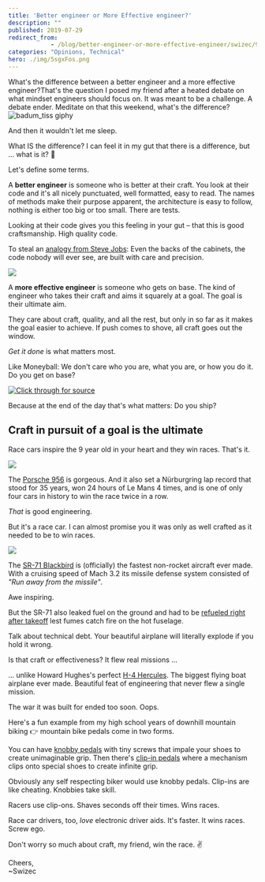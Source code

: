 ```yaml
---
title: 'Better engineer or More Effective engineer?'
description: ""
published: 2019-07-29
redirect_from: 
            - /blog/better-engineer-or-more-effective-engineer/swizec/9169
categories: "Opinions, Technical"
hero: ./img/5sgxFos.png
---
```


What's the difference between a better engineer and a more effective engineer?That's the question I posed my friend after a heated debate on what mindset engineers should focus on. It was meant to be a challenge. A debate ender. Meditate on that this weekend, what's the difference?![badum_tiss giphy](./img/media-3o7bu0DiYRxehc7dTi-giphy.gif)

And then it wouldn't let me sleep.

What IS the difference? I can feel it in my gut that there is a difference, but ... what is it? 🤨

Let's define some terms.

A **better engineer** is someone who is better at their craft. You look at their code and it's all nicely punctuated, well formatted, easy to read. The names of methods make their purpose apparent, the architecture is easy to follow, nothing is either too big or too small. There are tests.

Looking at their code gives you this feeling in your gut – that this is good craftsmanship. High quality code.

To steal an [analogy from Steve Jobs](https://www.goodreads.com/quotes/445621-when-you-re-a-carpenter-making-a-beautiful-chest-of-drawers): Even the backs of the cabinets, the code nobody will ever see, are built with care and precision.

![](./img/5sgxFos.png)

A **more effective engineer** is someone who gets on base. The kind of engineer who takes their craft and aims it squarely at a goal. The goal is their ultimate aim.

They care about craft, quality, and all the rest, but only in so far as it makes the goal easier to achieve. If push comes to shove, all craft goes out the window.

_Get it done_ is what matters most.

Like Moneyball: We don't care who you are, what you are, or how you do it. Do you get on base?

[![Click through for source](./img/techletter.app-screenshot-1564416546196.png)](https://www.youtube.com/watch?v=DtumWOsgFXc)

Because at the end of the day that's what matters: Do you ship?

## Craft in pursuit of a goal is the ultimate

Race cars inspire the 9 year old in your heart and they win races. That's it.

![](./img/sites-default-files-styles-16x9_929w-public-news-listicle-image-1_39.jpg)

The [Porsche 956](https://en.wikipedia.org/wiki/Porsche_956) is gorgeous. And it also set a Nürburgring lap record that stood for 35 years, won 24 hours of Le Mans 4 times, and is one of only four cars in history to win the race twice in a row.

_That_ is good engineering.

But it's a race car. I can almost promise you it was only as well crafted as it needed to be to win races.

![](./img/wikipedia-commons-9-90-Sr71_1.jpg)

The [SR-71 Blackbird](https://en.wikipedia.org/wiki/Lockheed_SR-71_Blackbird) is (officially) the fastest non-rocket aircraft ever made. With a cruising speed of Mach 3.2 its missile defense system consisted of _"Run away from the missile"_.

Awe inspiring.

But the SR-71 also leaked fuel on the ground and had to be [refueled right after takeoff](https://theaviationgeekclub.com/former-sr-71-driver-explains-why-the-blackbird-had-to-refuel-after-takeoff/) lest fumes catch fire on the hot fuselage.

Talk about technical debt. Your beautiful airplane will literally explode if you hold it wrong.

Is that craft or effectiveness? It flew real missions ...

... unlike Howard Hughes's perfect [H-4 Hercules](https://en.wikipedia.org/wiki/Hughes_H-4_Hercules). The biggest flying boat airplane ever made. Beautiful feat of engineering that never flew a single mission.

The war it was built for ended too soon. Oops.

Here's a fun example from my high school years of downhill mountain biking 👉 mountain bike pedals come in two forms.

You can have [knobby pedals](https://www.rei.com/media/product/130123) with tiny screws that impale your shoes to create unimaginable grip. Then there's [clip-in pedals](https://www.rei.com/media/product/878487) where a mechanism clips onto special shoes to create infinite grip.

Obviously any self respecting biker would use knobby pedals. Clip-ins are like cheating. Knobbies take skill.

Racers use clip-ons. Shaves seconds off their times. Wins races.

Race car drivers, too, _love_ electronic driver aids. It's faster. It wins races. Screw ego.

Don't worry so much about craft, my friend, win the race. ✌️

Cheers,  
~Swizec
